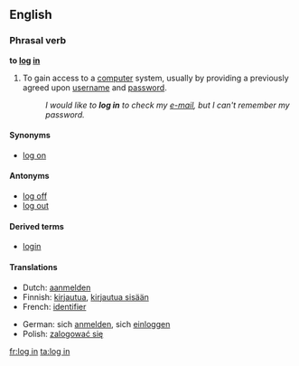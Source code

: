 {{see|login|lögin}}
==English==

===Phrasal verb===
'''to [[log]] [[in]]''' 

#{{computing}} To gain access to a [[computer]] system, usually by providing a previously agreed upon [[username]] and [[password]].
#: ''I would like to '''log in''' to check my [[e-mail]], but I can't remember my password.''

====Synonyms====
*[[log on]]

====Antonyms====
*[[log off]]
*[[log out]]

====Derived terms====
*[[login]]

====Translations====
{{top}}
*Dutch: [[aanmelden]]
*Finnish: [[kirjautua]], [[kirjautua sisään]]
*French: [[identifier]]
{{mid}}
*German: sich [[anmelden]], sich [[einloggen]]
*Polish: [[zalogować się]]
{{bottom}}

[[fr:log in]]
[[ta:log in]]